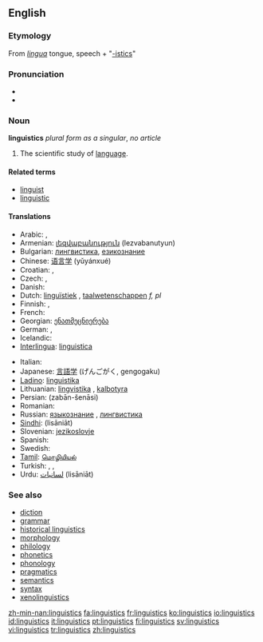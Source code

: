 ==English==

===Etymology===
From {{L.}} ''[[lingua]]'' tongue, speech + "[[-istics]]"

===Pronunciation===
*{{IPA|lɪŋˈɡwɪstɪks}}
*{{SAMPA|/lIN"gwIstIks/}}

===Noun===
{{wikipedia}}
'''linguistics''' ''plural form as a singular'', ''no article''

# The scientific study of [[language]].

====Related terms====
*[[linguist]]
*[[linguistic]]

====Translations====
{{trans-top|scientific study of language}}
* Arabic: {{t-|ar|اللسانيات|sc=Arab}}, {{t-|ar|علم اللغة|sc=Arab}}
*Armenian: [[լեզվաբանություն]] (lezvabanutyun)
*Bulgarian: [[лингвистика]], [[езикознание]]
*Chinese: [[语言学]] (yǔyánxué)
*Croatian: {{t-|hr|jezikoslovlje|n}}, {{t-|hr|lingvistika|f}}
* Czech: {{t-|cs|jazykověda|f}}, {{t-|cs|lingvistika|f}}
* Danish: {{t-|da|lingvistik}}
*Dutch: [[linguïstiek]] {{f}}, [[taalwetenschappen]] ''f, pl''
* Finnish: {{t+|fi|kielitiede}}, {{t+|fi|lingvistiikka}}
* French: {{t-|fr|linguistique|f}}
*Georgian: [[ენათმეცნიერება]]
* German: {{t-|de|Linguistik|f}}, {{t-|de|Sprachwissenschaft|f}}
* Icelandic: {{t-|is|málvísindi|n|p}}
*[[Interlingua]]: [[linguistica]]
{{trans-mid}}
* Italian: {{t+|it|linguistica|f}}
*Japanese: [[言語学]] (げんごがく, gengogaku)
*[[Ladino]]: [[linguistika]] {{f}}
*Lithuanian: [[lingvistika]] {{f}}, [[kalbotyra]] {{f}}
*Persian: {{FAchar|[[زبان‌شناسی]]}} (zabān-šenāsi)
* Romanian: {{t-|ro|lingvistică|f}}
*Russian: [[языкознание]] {{n}}, [[лингвистика]] {{f}}
*[[Sindhi]]: {{SDchar|[[لسانيات]]}} (lisāniāt)
*Slovenian: [[jezikoslovje]]
* Spanish: {{t+|es|lingüística|f}}
* Swedish: {{t+|sv|lingvistik}}
*[[Tamil]]: [[மொழியியல்]]
* Turkish: {{t-|tr|dil bilimi}}, {{t-|tr|dilbilim}}, {{t-|tr|lisâniyat}}
*Urdu: [[لسانيات]] (lisāniāt)
{{trans-bottom}}

===See also===
*[[diction]]
*[[grammar]]
*[[historical linguistics]]
*[[morphology]]
*[[philology]]
*[[phonetics]]
*[[phonology]]
*[[pragmatics]]
*[[semantics]]
*[[syntax]]
*[[xenolinguistics]]

[[Category:Linguistics| ]]

[[zh-min-nan:linguistics]]
[[fa:linguistics]]
[[fr:linguistics]]
[[ko:linguistics]]
[[io:linguistics]]
[[id:linguistics]]
[[it:linguistics]]
[[pt:linguistics]]
[[fi:linguistics]]
[[sv:linguistics]]
[[vi:linguistics]]
[[tr:linguistics]]
[[zh:linguistics]]